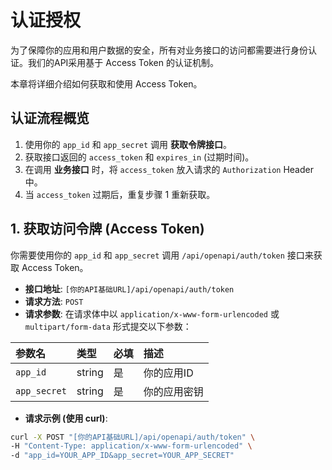 
# 认证授权

为了保障你的应用和用户数据的安全，所有对业务接口的访问都需要进行身份认证。我们的API采用基于 Access Token 的认证机制。

本章将详细介绍如何获取和使用 Access Token。

## 认证流程概览

1.  使用你的 `app_id` 和 `app_secret` 调用 **获取令牌接口**。
2.  获取接口返回的 `access_token` 和 `expires_in` (过期时间)。
3.  在调用 **业务接口** 时，将 `access_token` 放入请求的 `Authorization` Header 中。
4.  当 `access_token` 过期后，重复步骤 1 重新获取。

## 1. 获取访问令牌 (Access Token)

你需要使用你的 `app_id` 和 `app_secret` 调用 `/api/openapi/auth/token` 接口来获取 Access Token。

- **接口地址**: `[你的API基础URL]/api/openapi/auth/token`
- **请求方法**: `POST`
- **请求参数**: 在请求体中以 `application/x-www-form-urlencoded` 或 `multipart/form-data` 形式提交以下参数：

| 参数名       | 类型   | 必填 | 描述         |
| :----------- | :----- | :--- | :----------- |
| `app_id`     | string | 是   | 你的应用ID   |
| `app_secret` | string | 是   | 你的应用密钥 |

- **请求示例 (使用 curl)**:

```bash
curl -X POST "[你的API基础URL]/api/openapi/auth/token" \
-H "Content-Type: application/x-www-form-urlencoded" \
-d "app_id=YOUR_APP_ID&app_secret=YOUR_APP_SECRET"
```
